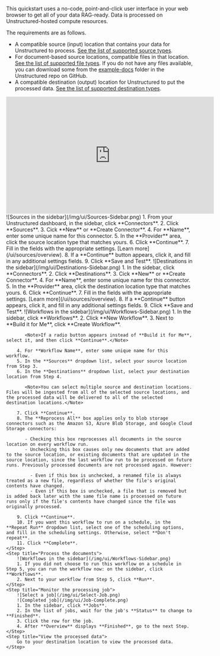 This quickstart uses a no-code, point-and-click user interface in your web browser to get all of your data RAG-ready. Data is processed on Unstructured-hosted compute resources.

The requirements are as follows.

- A compatible source (input) location that contains your data for Unstructured to process. [See the list of supported source types](/ui/connectors#sources).
- For document-based source locations, compatible files in that location. [See the list of supported file types](/ui/supported-file-types). If you do not have any files available, you can download some from the [example-docs](https://github.com/Unstructured-IO/unstructured-ingest/tree/main/example-docs) folder in the Unstructured repo on GitHub.
- A compatible destination (output) location for Unstructured to put the processed data. [See the list of supported destination types](/ui/connectors#destinations).

<iframe
width="560"
height="315"
src="https://www.youtube.com/embed/Wn2FfHT6H-o"
title="YouTube video player"
frameborder="0"
allow="accelerometer; autoplay; clipboard-write; encrypted-media; gyroscope; picture-in-picture"
allowfullscreen
></iframe>


<Steps>
    <Step title="Sign up and sign in">
        <GetStartedSimpleUIOnly />
    </Step>
    <Step title="Set the source (input) location">
        ![Sources in the sidebar](/img/ui/Sources-Sidebar.png)
        1. From your Unstructured  dashboard, in the sidebar, click **Connectors**.
        2. Click **Sources**.
        3. Cick **New** or **Create Connector**.
        4. For **Name**, enter some unique name for this connector.
        5. In the **Provider** area, click the source location type that matches yours.
        6. Click **Continue**.
        7. Fill in the fields with the appropriate settings. [Learn more](/ui/sources/overview).
        8. If a **Continue** button appears, click it, and fill in any additional settings fields.
        9. Click **Save and Test**. 
    </Step>
    <Step title="Set the destination (output) location">
        ![Destinations in the sidebar](/img/ui/Destinations-Sidebar.png)
        1. In the sidebar, click **Connectors**.
        2. Click **Destinations**.
        3. Cick **New** or **Create Connector**.
        4. For **Name**, enter some unique name for this connector.
        5. In the **Provider** area, click the destination location type that matches yours.
        6. Click **Continue**.
        7. Fill in the fields with the appropriate settings. [Learn more](/ui/sources/overview).
        8. If a **Continue** button appears, click it, and fill in any additional settings fields.
        9. Click **Save and Test**. 
    </Step>
    <Step title="Define the workflow">
        ![Workflows in the sidebar](/img/ui/Workflows-Sidebar.png)
        1. In the sidebar, click **Workflows**.
        2. Click **New Workflow**.
        3. Next to **Build it for Me**, click **Create Workflow**.

           <Note>If a radio button appears instead of **Build it for Me**, select it, and then click **Continue**.</Note>

        4. For **Workflow Name**, enter some unique name for this workflow.
        5. In the **Sources** dropdown list, select your source location from Step 3.
        6. In the **Destinations** dropdown list, select your destination location from Step 4.

           <Note>You can select multiple source and destination locations. Files will be ingested from all of the selected source locations, and the processed data will be delivered to all of the selected destination locations.</Note>

        7. Click **Continue**.
        8. The **Reprocess All** box applies only to blob storage connectors such as the Amazon S3, Azure Blob Storage, and Google Cloud Storage connectors:

           - Checking this box reprocesses all documents in the source location on every workflow run.
           - Unchecking this box causes only new documents that are added to the source location, or existing documents that are updated in the source location, since the last workflow run to be processed on future runs. Previously processed documents are not processed again. However:

             - Even if this box is unchecked, a renamed file is always treated as a new file, regardless of whether the file's original contents have changed.
             - Even if this box is unchecked, a file that is removed but is added back later with the same file name is processed on future runs only if the file's contents have changed since the file was originally processed.

        9. Click **Continue**.
        10. If you want this workflow to run on a schedule, in the **Repeat Run** dropdown list, select one of the scheduling options, and fill in the scheduling settings. Otherwise, select **Don't repeat**.
        11. Click **Complete**.
    </Step>
    <Step title="Process the documents">
        ![Workflows in the sidebar](/img/ui/Workflows-Sidebar.png)
        1. If you did not choose to run this workflow on a schedule in Step 5, you can run the workflow now: on the sidebar, click **Workflows**.
        2. Next to your workflow from Step 5, click **Run**.
    </Step>
    <Step title="Monitor the processing job">
        ![Select a job](/img/ui/Select-Job.png)
        ![Completed job](/img/ui/Job-Complete.png)
        1. In the sidebar, click **Jobs**.
        2. In the list of jobs, wait for the job's **Status** to change to **Finished**.
        3. Click the row for the job.
        4. After **Overview** displays **Finished**, go to the next Step.
    </Step>
    <Step title="View the processed data">
        Go to your destination location to view the processed data.
    </Step>
</Steps>